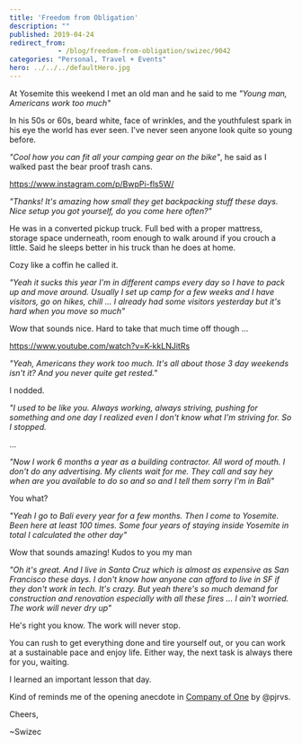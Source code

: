 ```yaml
---
title: 'Freedom from Obligation'
description: ""
published: 2019-04-24
redirect_from: 
            - /blog/freedom-from-obligation/swizec/9042
categories: "Personal, Travel + Events"
hero: ../../../defaultHero.jpg
---
```

At Yosemite this weekend I met an old man and he said to me _&quot;Young man, Americans work too much&quot;_

In his 50s or 60s, beard white, face of wrinkles, and the youthfulest spark in his eye the world has ever seen. I&#x27;ve never seen anyone look quite so young before.

_&quot;Cool how you can fit all your camping gear on the bike&quot;_, he said as I walked past the bear proof trash cans.

https://www.instagram.com/p/BwpPi-fls5W/

_&quot;Thanks! It&#x27;s amazing how small they get backpacking stuff these days. Nice setup you got yourself, do you come here often?&quot;_

He was in a converted pickup truck. Full bed with a proper mattress, storage space underneath, room enough to walk around if you crouch a little. Said he sleeps better in his truck than he does at home.

Cozy like a coffin he called it.

_&quot;Yeah it sucks this year I&#x27;m in different camps every day so I have to pack up and move around. Usually I set up camp for a few weeks and I have visitors, go on hikes, chill ... I already had some visitors yesterday but it&#x27;s hard when you move so much&quot;_

Wow that sounds nice. Hard to take that much time off though ...

https://www.youtube.com/watch?v=K-kkLNJitRs

_&quot;Yeah, Americans they work too much. It&#x27;s all about those 3 day weekends isn&#x27;t it? And you never quite get rested.&quot;_

I nodded.

_&quot;I used to be like you. Always working, always striving, pushing for something and one day I realized even I don&#x27;t know what I&#x27;m striving for. So I stopped._

...

_&quot;Now I work 6 months a year as a building contractor. All word of mouth. I don&#x27;t do any advertising. My clients wait for me. They call and say hey when are you available to do so and so and I tell them sorry I&#x27;m in Bali&quot;_

You what?

_&quot;Yeah I go to Bali every year for a few months. Then I come to Yosemite. Been here at least 100 times. Some four years of staying inside Yosemite in total I calculated the other day&quot;_

Wow that sounds amazing! Kudos to you my man

_&quot;Oh it&#x27;s great. And I live in Santa Cruz which is almost as expensive as San Francisco these days. I don&#x27;t know how anyone can afford to live in SF if they don&#x27;t work in tech. It&#x27;s crazy. But yeah there&#x27;s so much demand for construction and renovation especially with all these fires ... I ain&#x27;t worried. The work will never dry up&quot;_

He&#x27;s right you know. The work will never stop.

You can rush to get everything done and tire yourself out, or you can work at a sustainable pace and enjoy life. Either way, the next task is always there for you, waiting.

I learned an important lesson that day.

Kind of reminds me of the opening anecdote in [Company of One](https://ofone.co/) by @pjrvs.

Cheers,

~Swizec
